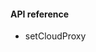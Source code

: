 <PlatformWrapper platform="macos">

#### API reference

* <Link to="{{Global.API_REF_MACOS_ROOT}}/class_irtcengine.html#api_irtcengine_setcloudproxy">setCloudProxy</Link>

</PlatformWrapper>
